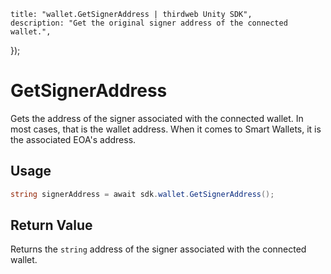 
	title: "wallet.GetSignerAddress | thirdweb Unity SDK",
	description: "Get the original signer address of the connected wallet.",
});

# GetSignerAddress

Gets the address of the signer associated with the connected wallet.
In most cases, that is the wallet address.
When it comes to Smart Wallets, it is the associated EOA's address.

## Usage

```csharp
string signerAddress = await sdk.wallet.GetSignerAddress();
```

## Return Value

Returns the `string` address of the signer associated with the connected wallet.
